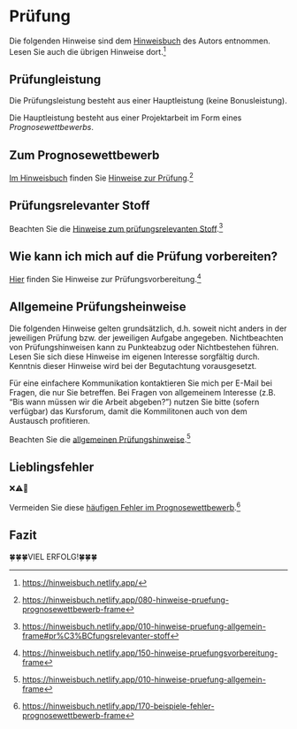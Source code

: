 # Prüfung

Die folgenden Hinweise sind dem [Hinweisbuch](https://hinweisbuch.netlify.app/) des Autors entnommen.
Lesen Sie auch die übrigen Hinweise dort.^[<https://hinweisbuch.netlify.app/>]


## Prüfungleistung

Die Prüfungsleistung besteht aus einer Hauptleistung (keine Bonusleistung).



Die Hauptleistung besteht aus einer Projektarbeit im Form eines *Prognosewettbewerbs*.



<!-- ### Bonusleistung -->

<!-- Es gibt eine Bonusleistung. -->
<!-- Eine Bonusleistung ist eine Leistung, die ... -->

<!-- - optional ist; die Teilnahme ist freiwillig -->
<!-- - nur zur Verbesserung führen kann; Sie können sich nicht verschlechtern -->
<!-- - überschaubar ist; der Aufwand ist im Vergleich zur Hauptleistung gering -->
<!-- - zu höchstens einer "Drittelnotenstufen" Verbesserung führt bei Bestehen (z.B. 2.0 anstatt 2.3) -->

<!-- Die Bonusleistung besteht aus *wöchentlichen Übungsaufgaben*. -->

<!-- Pro Thema (Kurswoche) wird ein Übungsblock bereitgestellt. -->
<!-- Es müssen alle Übungsblöcke bestanden werden, um die Bonusleistung zu bestehen. -->
<!-- Pro Übungsblock liegt die Bestehensgrenze bei (mind.) 50% gelösten Aufgaben. -->

<!-- Die Übungsblöcke werden in Moodle bereitgestellt. -->


<!-- :::{.callout-important} -->
<!-- Der Übungsblock eines bestimmten Themas is nur während der Woche des Themas freigeschaltet. -->
<!-- Nach Verstreichen der Woche, in der ein bestimmtes Thema unterrichtet wird,  -->
<!-- ist es nicht mehr möglich, den Kursblock zu bearbeiten.  -->
<!-- Ein Bestehen der Bonusleistung ist damit nicht mehr möglich. -->
<!-- ::: -->



## Zum Prognosewettbewerb

[Im Hinweisbuch](https://hinweisbuch.netlify.app/) finden Sie [Hinweise zur Prüfung](https://hinweisbuch.netlify.app/080-hinweise-pruefung-prognosewettbewerb-frame).^[<https://hinweisbuch.netlify.app/080-hinweise-pruefung-prognosewettbewerb-frame>]



## Prüfungsrelevanter Stoff

Beachten Sie die [Hinweise zum prüfungsrelevanten Stoff](https://hinweisbuch.netlify.app/010-hinweise-pruefung-allgemein-frame#pr%C3%BCfungsrelevanter-stoff).^[<https://hinweisbuch.netlify.app/010-hinweise-pruefung-allgemein-frame#pr%C3%BCfungsrelevanter-stoff>]






## Wie kann ich mich auf die Prüfung vorbereiten?



[Hier](https://hinweisbuch.netlify.app/150-hinweise-pruefungsvorbereitung-frame) finden Sie Hinweise zur Prüfungsvorbereitung.^[<https://hinweisbuch.netlify.app/150-hinweise-pruefungsvorbereitung-frame>]




## Allgemeine Prüfungsheinweise

Die folgenden Hinweise gelten grundsätzlich, d.h. soweit nicht anders in der jeweiligen Prüfung bzw. der jeweiligen Aufgabe angegeben. Nichtbeachten von Prüfungshinweisen kann zu Punkteabzug oder Nichtbestehen führen. Lesen Sie sich diese Hinweise im eigenen Interesse sorgfältig durch. Kenntnis dieser Hinweise wird bei der Begutachtung vorausgesetzt.

Für eine einfachere Kommunikation kontaktieren Sie mich per E-Mail bei Fragen, die nur Sie betreffen. Bei Fragen von allgemeinem Interesse (z.B. “Bis wann müssen wir die Arbeit abgeben?”) nutzen Sie bitte (sofern verfügbar) das Kursforum, damit die Kommilitonen auch von dem Austausch profitieren.

Beachten Sie die [allgemeinen Prüfungshinweise](https://hinweisbuch.netlify.app/010-hinweise-pruefung-allgemein-frame).^[<https://hinweisbuch.netlify.app/010-hinweise-pruefung-allgemein-frame>]




## Lieblingsfehler

❌⚠️🙅


Vermeiden Sie diese [häufigen Fehler im Prognosewettbewerb](https://hinweisbuch.netlify.app/170-beispiele-fehler-prognosewettbewerb-frame).^[<https://hinweisbuch.netlify.app/170-beispiele-fehler-prognosewettbewerb-frame>]

## Fazit


🍀🍀🍀VIEL ERFOLG!🍀🍀🍀





